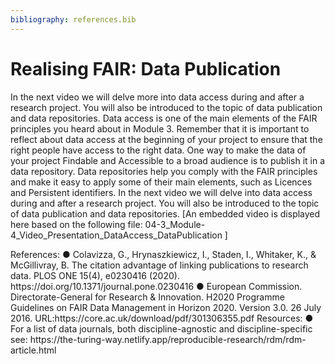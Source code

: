 ```yaml
---
bibliography: references.bib
---
```


# Realising FAIR: Data Publication {#realisingFAIR3}


In the next video we will delve more into data access during and after a research project. You will also be introduced to the topic of data publication and data repositories.
Data access is one of the main elements of the FAIR principles you heard about in Module 3. Remember that it is important to reflect about data access at the beginning of your project to ensure that the right people have access to the right data. 
One way to make the data of your project Findable and Accessible to a broad audience is to publish it in a data repository. Data repositories help you comply with the FAIR principles and make it easy to apply some of their main elements, such as Licences and Persistent identifiers.
In the next video we will delve into data access during and after a research project. You will also be introduced to the topic of data publication and data repositories.
[An embedded video is displayed here based on the following file:    04-3_Module-4_Video_Presentation_DataAccess_DataPublication ]

References:
●	Colavizza, G., Hrynaszkiewicz, I., Staden, I., Whitaker, K., & McGillivray, B. The citation advantage of linking publications to research data. PLOS ONE 15(4), e0230416 (2020). https://doi.org/10.1371/journal.pone.0230416
●	European Commission. Directorate-General for Research & Innovation. H2020 Programme Guidelines on FAIR Data Management in Horizon 2020. Version 3.0. 26 July 2016. URL:https://core.ac.uk/download/pdf/301306355.pdf
Resources:
●	For a list of data journals, both discipline-agnostic and discipline-specific see: https://the-turing-way.netlify.app/reproducible-research/rdm/rdm-article.html
